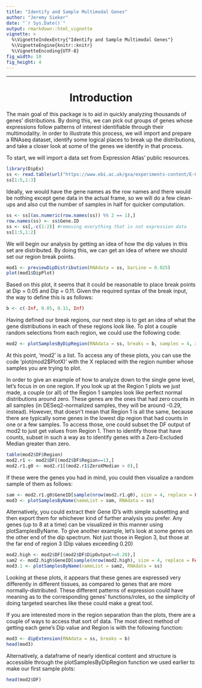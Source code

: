 ```yaml
---
title: "Identify and Sample Multimodal Genes"
author: "Jeremy Sieker"
date: "`r Sys.Date()`"
output: rmarkdown::html_vignette
vignette: >
  %\VignetteIndexEntry{"Identify and Sample Multimodal Genes"}
  %\VignetteEngine{knitr::knitr}
  %\VignetteEncoding{UTF-8}
fig_width: 10 
fig_height: 4 
---
```

___
<center> <h1>Introduction</h1> </center>
  The main goal of this package is to aid in quickly analyzing thousands of genes' distributions. By doing this, we can pick out groups of genes whose expressions follow patterns of interest identifiable through their multimodality. In order to illustrate this process, we will import and prepare a RNAseq dataset, identify some logical places to break up the distributions, and take a closer look at some of the genes we identify in that process.  
  
  \vspace{5mm}
  To start, we will import a data set from Expression Atlas' public resources.
   \vspace{5mm}
```r
library(DipEx)
ss <- read.table(url("https://www.ebi.ac.uk/gxa/experiments-content/E-GEOD-70484/resources/BaselineProfilesWriterService.RnaSeq/tsv"), sep = '\t', header = TRUE)
ss[1:5,1:3]
```
   \vspace{5mm}
  Ideally, we would have the gene names as the row names and there would be nothing except gene data in the actual frame, so we will do a few clean-ups and also cut the number of samples in half for quicker computation.
   \vspace{5mm}
```r
ss <- ss[(as.numeric(row.names(ss)) %% 2 == 1),]
row.names(ss) <- ss$Gene.ID
ss <- ss[,-c(1:2)] #removing everything that is not expression data
ss[1:5,1:2]
```
 \vspace{5mm}
We will begin our analysis by getting an idea of how the dip values in this set are distributed. By doing this, we can get an idea of where we should set our region break points.
 \vspace{5mm}
```r
mod1 <- previewDipDistribution(RNAdata = ss, barLine = 0.025)
plot(mod1$DipPlot)
```
 \vspace{5mm}
Based on this plot, it seems that it could be reasonable to place break points at Dip = 0.05 and Dip = 0.11. Given the required syntax of the break input, the way to define this is as follows:
```r
b <- c(-Inf, 0.05, 0.11, Inf)
```
 \vspace{5mm}
Having defined our break regions, our next step is to get an idea of what the gene distributions in each of these regions look like. To plot a couple random selections from each region, we could use the following code:
 \vspace{5mm}
```r
mod2 <- plotSamplesByDipRegion(RNAdata = ss, breaks = b, samples = 4, xlab = "Sample RNA Expression")
```
 \vspace{5mm}
At this point, 'mod2' is a list. To access any of these plots, you can use the code 'plot(mod2$PlotX)' with the X replaced with the region number whose samples you are trying to plot. 

\vspace{5mm}
In order to give an example of how to analyze down to the single gene level, let's focus in on one region. If you look up at the Region 1 plots we just made, a couple (or all) of the Region 1 samples look like perfect normal distributions around zero. These genes are the ones that had zero counts in all samples (in DESeq2-normalized samples, they will be around -0.29, instead). However, that doesn't mean that Region 1 is all the same, because there are typically some genes in the lowest dip region that had counts in one or a few samples. To access those, one could subset the DF output of mod2 to just get values from Region 1. Then to identify those that have counts, subset in such a way as to identify genes with a Zero-Excluded Median greater than zero.
 \vspace{5mm}
```r
table(mod2$DF$Region)
mod2.r1 <- mod2$DF[(mod2$DF$Region==1),]
mod2.r1.g0 <- mod2.r1[(mod2.r1$ZeroXMedian > 0),]
```
\vspace{5mm}
If these were the genes you had in mind, you could then visualize a random sample of them as follows:
\vspace{5mm}
```r
sam <- mod2.r1.g0$GeneID[sample(nrow(mod2.r1.g0), size = 4, replace = FALSE)]
mod3 <- plotSamplesByName(nameList = sam, RNAdata = ss)
```
\vspace{5mm}
Alternatively, you could extract their Gene ID's with simple subsetting and then export them for whichever kind of further analysis you prefer. Any genes (up to 8 at a time) can be visualized in this manner using plotSamplesByName. To give another example, let's look at some genes on the other end of the dip spectrum. Not just those in Region 3, but those at the far end of region 3 (Dip values exceeding 0.20)

```r
mod2.high <- mod2$DF[(mod2$DF$DipOutput>=0.20),]
sam2 <- mod2.high$GeneID[sample(nrow(mod2.high), size = 4, replace = FALSE)]
mod3.1 <- plotSamplesByName(nameList = sam2, RNAdata = ss)
```
Looking at these plots, it appears that these genes are expressed very differently in different tissues, as compared to genes that are more normally-distributed. These different patterns of expression could have meaning as to the corresponding genes' functions/roles, so the simplicity of doing targeted searches like these could make a great tool.

If you are interested more in the region separation than the plots, there are a couple of ways to access that sort of data. The most direct method of getting each gene's Dip value and Region is with the following function:
 \vspace{5mm}
```r
mod3 <- dipExtension(RNAdata = ss, breaks = b)
head(mod3)
```
Alternatively, a dataframe of nearly identical content and structure is accessible through the plotSamplesByDipRegion function we used earlier to make our first sample plots:
\vspace{5mm}
```r
head(mod2$DF)
```



